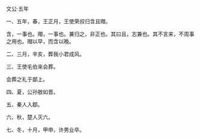 

文公·五年

一、五年，春，王正月，王使荣叔归含且赗。

含，一事也。赗，一事也。兼归之，非正也。其曰且，志兼也。其不言来，不周事之用也。赗以早，而含以晚。

二、三月，辛亥，葬我小君成风。

三、王使毛伯来会葬。

会葬之礼于鄙上。

四、夏，公孙敖如晋。

五、秦人入鄀。

六、秋，楚人灭六。

七、冬，十月，甲申，许男业卒。

